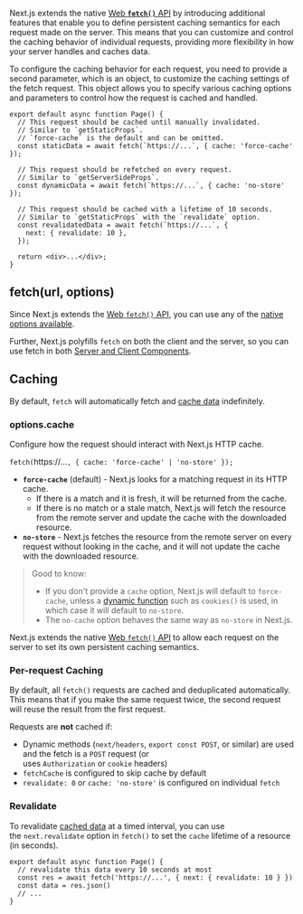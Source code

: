Next.js extends the native [Web **`fetch()`** API](https://developer.mozilla.org/en-US/docs/Web/API/Fetch_API) by introducing additional features that enable you to define persistent caching semantics for each request made on the server. This means that you can customize and control the caching behavior of individual requests, providing more flexibility in how your server handles and caches data.

To configure the caching behavior for each request, you need to provide a second parameter, which is an object, to customize the caching settings of the fetch request. This object allows you to specify various caching options and parameters to control how the request is cached and handled.

```tsx
export default async function Page() {
  // This request should be cached until manually invalidated.
  // Similar to `getStaticProps`.
  // `force-cache` is the default and can be omitted.
  const staticData = await fetch(`https://...`, { cache: 'force-cache' });
 
  // This request should be refetched on every request.
  // Similar to `getServerSideProps`.
  const dynamicData = await fetch(`https://...`, { cache: 'no-store' });
 
  // This request should be cached with a lifetime of 10 seconds.
  // Similar to `getStaticProps` with the `revalidate` option.
  const revalidatedData = await fetch(`https://...`, {
    next: { revalidate: 10 },
  });
 
  return <div>...</div>;
}
```

## fetch(url, options)

Since Next.js extends the [Web `fetch()` API](https://developer.mozilla.org/en-US/docs/Web/API/Fetch_API), you can use any of the [native options available](https://developer.mozilla.org/en-US/docs/Web/API/fetch#parameters).

Further, Next.js polyfills `fetch` on both the client and the server, so you can use fetch in both [Server and Client Components](https://nextjs.org/docs/getting-started/react-essentials).

## Caching

By default, `fetch` will automatically fetch and [cache data](https://nextjs.org/docs/app/building-your-application/data-fetching/caching) indefinitely.

### options.cache

Configure how the request should interact with Next.js HTTP cache.

`fetch(`https://...`, { cache: 'force-cache' | 'no-store' });`

- **`force-cache`** (default) - Next.js looks for a matching request in its HTTP cache.
    - If there is a match and it is fresh, it will be returned from the cache.
    - If there is no match or a stale match, Next.js will fetch the resource from the remote server and update the cache with the downloaded resource.
- **`no-store`** - Next.js fetches the resource from the remote server on every request without looking in the cache, and it will not update the cache with the downloaded resource.

> Good to know:
> 
> - If you don't provide a `cache` option, Next.js will default to `force-cache`, unless a [dynamic function](https://nextjs.org/docs/app/building-your-application/rendering/static-and-dynamic-rendering#dynamic-functions) such as `cookies()` is used, in which case it will default to `no-store`.
> - The `no-cache` option behaves the same way as `no-store` in Next.js.

Next.js extends the native [Web `fetch()` API](https://developer.mozilla.org/en-US/docs/Web/API/Fetch_API) to allow each request on the server to set its own persistent caching semantics.

### Per-request Caching

By default, all `fetch()` requests are cached and deduplicated automatically. This means that if you make the same request twice, the second request will reuse the result from the first request.

Requests are **not** cached if:

- Dynamic methods (`next/headers`, `export const POST`, or similar) are used and the fetch is a `POST` request (or uses `Authorization` or `cookie` headers)
- `fetchCache` is configured to skip cache by default
- `revalidate: 0` or `cache: 'no-store'` is configured on individual `fetch`

### Revalidate

To revalidate [cached data](https://nextjs.org/docs/app/building-your-application/data-fetching/caching) at a timed interval, you can use the `next.revalidate` option in `fetch()` to set the `cache` lifetime of a resource (in seconds).

```tsx
export default async function Page() {
  // revalidate this data every 10 seconds at most
  const res = await fetch('https://...', { next: { revalidate: 10 } })
  const data = res.json()
  // ...
}
```

